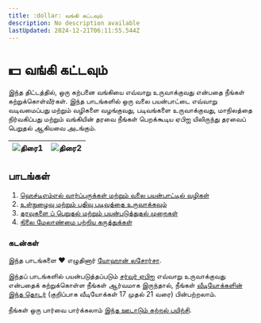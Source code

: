 ```yaml
---
title: :dollar: வங்கி கட்டவும்
description: No description available
lastUpdated: 2024-12-21T06:11:55.544Z
---
```


# :dollar: வங்கி கட்டவும்

இந்த திட்டத்தில், ஒரு கற்பனை வங்கியை எவ்வாறு உருவாக்குவது என்பதை நீங்கள் கற்றுக்கொள்வீர்கள். இந்த பாடங்களில் ஒரு வலை பயன்பாட்டை எவ்வாறு வடிவமைப்பது மற்றும் வழிகளை வழங்குவது, படிவங்களை உருவாக்குவது, மாநிலத்தை நிர்வகிப்பது மற்றும் வங்கியின் தரவை நீங்கள் பெறக்கூடிய ஏபிஐ யிலிருந்து தரவைப் பெறுதல் ஆகியவை அடங்கும்.

| ![திரை1](../images/screen1.png) | ![திரை2](../images/screen2.png) |
|--------------------------------|--------------------------------|

## பாடங்கள்

1. [ஹெச்டிஎம்எல் வார்ப்புருக்கள் மற்றும் வலை பயன்பாட்டில் வழிகள்](../1-template-route/README.md)
2. [உள்நுழைவு மற்றும் பதிவு படிவத்தை உருவாக்கவும்](../2-forms/README.md)
3. [தரவுகளை ப் பெறுதல் மற்றும் பயன்படுத்துதல் முறைகள்](../3-data/README.md)
4. [நிலை மேலாண்மை பற்றிய கருத்துக்கள்](../4-state-management/README.md)

### கடன்கள்

இந்த பாடங்களை ♥️ எழுதினார் [யோஹான் லசோர்சா](https://twitter.com/sinedied).

இந்தப் பாடங்களில் பயன்படுத்தப்படும் [சர்வர் ஏபிஐ](../../7-bank-project/api/README.md) எவ்வாறு உருவாக்குவது என்பதைக் கற்றுக்கொள்ள நீங்கள் ஆர்வமாக இருந்தால், நீங்கள் [வீடியோக்களின் இந்த தொடர்](https://aka.ms/NodeBeginner) (குறிப்பாக வீடியோக்கள் 17 முதல் 21 வரை) பின்பற்றலாம்.


நீங்கள் ஒரு பார்வை பார்க்கலாம் [இந்த ஊடாடும் கற்றல் பயிற்சி](https://aka.ms/learn/express-api). 


